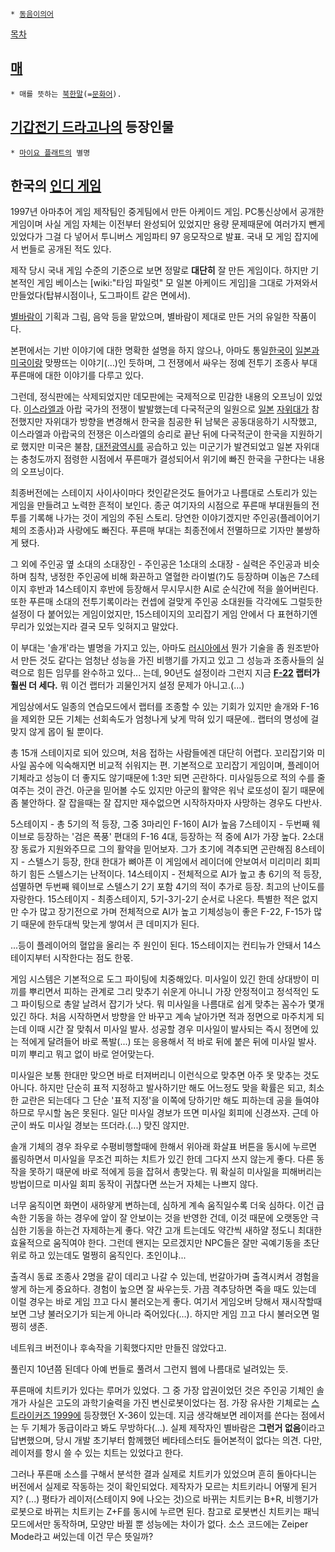  * [[동음이의어]]

[[목차]]

== [[매]] ==
 * 매를 뜻하는 [[북한]]말(=[[문화어]]).

== [[기갑전기 드라고나]]의 등장인물 ==
 * [[마이요 플래트]]의 별명

== 한국의 [[인디 게임]] ==
1997년 아마추어 게임 제작팀인 중게팀에서 만든 아케이드 게임. PC통신상에서 공개한 게임이며 사실 게임 자체는 이전부터 완성되어 있었지만 용량 문제때문에 여러가지 뺀게 있었다가 그걸 다 넣어서 투니버스 게임파티 97 응모작으로 발표. 국내 모 게임 잡지에서 번들로 공개된 적도 있다.

제작 당시 국내 게임 수준의 기준으로 보면 정말로 '''대단히''' 잘 만든 게임이다. 하지만 기본적인 게임 베이스는 [wiki:"타임 파일럿" 모 일본 아케이드 게임]을 그대로 가져와서 만들었다(탑뷰시점이나, 도그파이트 같은 면에서).

[[별바람]]이 기획과 그림, 음악 등을 맡았으며, 별바람이 제대로 만든 거의 유일한 작품이다.

본편에서는 기반 이야기에 대한 명확한 설명을 하지 않으나, 아마도 통일[[한국]]이 [[일본]]과 [[미국]]이랑 맞짱뜨는 이야기(…)인 듯하며, 그 전쟁에서 싸우는 정예 전투기 조종사 부대 푸른매에 대한 이야기를 다루고 있다.

그런데, 정식판에는 삭제되었지만 데모판에는 국제적으로 민감한 내용의 오프닝이 있었다. [[이스라엘]]과 아랍 국가의 전쟁이 발발했는데 다국적군의 일원으로 [[일본]] [[자위대]]가 참전했지만 자위대가 방향을 변경해서 한국을 침공한 뒤 남북은 공동대응하기 시작했고, 이스라엘과 아랍국의 전쟁은 이스라엘의 승리로 끝난 뒤에 다국적군이 한국을 지원하기로 했지만 미국은 불참, [[대전]]광역시를 공습하고 있는 미군기가 발견되었고 일본 자위대는 충청도까지 점령한 시점에서 푸른매가 결성되어서 위기에 빠진 한국을 구한다는 내용의 오프닝이다.


최종버전에는 스테이지 사이사이마다 컷인같은것도 들어가고 나름대로 스토리가 있는 게임을 만들려고 노력한 흔적이 보인다. 종군 여기자의 시점으로 푸른매 부대원들의 전투를 기록해 나가는 것이 게임의 주된 스토리. 당연한 이야기겠지만 주인공(플레이어기체의 조종사)과 사랑에도 빠진다. 푸른매 부대는 최종전에서 전멸하므로 기자만 불쌍하게 됐다.

그 외에 주인공 옆 소대의 소대장인 - 주인공은 1소대의 소대장 - 실력은 주인공과 비슷하며 침착, 냉정한 주인공에 비해 화끈하고 열혈한 라이벌(?)도 등장하며 이놈은 7스테이지 후반과 14스테이지 후반에 등장해서 무시무시한 AI로 순식간에 적을 쓸어버린다. 또한 푸른매 소대의 전투기록이라는 컨셉에 걸맞게 주인공 소대원들 각각에도 그럴듯한 설정이 다 붙어있는 게임이었지만, 15스테이지의 꼬리잡기 게임 안에서 다 표현하기엔 무리가 있었는지라 결국 모두 잊혀지고 말았다.

이 부대는 '솔개'라는 별명을 가지고 있는, 아마도 [[러시아]]에서 뭔가 기술을 좀 원조받아서 만든 것도 같다는 엄청난 성능을 가진 비행기를 가지고 있고 그 성능과 조종사들의 실력으로 힘든 임무를 완수하고 있다... 는데, 90년도 설정이라 그런지 지금 '''[[F-22]] 랩터가 훨씬 더 세다.''' 뭐 이건 랩터가 괴물인거지 설정 문제가 아니고.(…) 

게임상에서도 일종의 연습모드에서 랩터를 조종할 수 있는 기회가 있지만 솔개와 F-16을 제외한 모든 기체는 선회속도가 엄청나게 낮게 막혀 있기 때문에.. 랩터의 명성에 걸맞지 않게 몹이 될 뿐이다.

총 15개 스테이지로 되어 있으며, 처음 접하는 사람들에겐 대단히 어렵다. 꼬리잡기와 미사일 꼼수에 익숙해지면 비교적 쉬워지는 편. 기본적으로 꼬리잡기 게임이며, 플레이어 기체라고 성능이 더 좋지도 않기때문에 1:3만 되면 곤란하다. 미사일등으로 적의 수를 줄여주는 것이 관건. 아군을 믿어볼 수도 있지만 아군의 활약은 워낙 로또성이 짙기 때문에 좀 불안하다. 잘 잡을때는 잘 잡지만 재수없으면 시작하자마자 사망하는 경우도 다반사.

5스테이지 - 총 5기의 적 등장, 그중 3마리인 F-16이 AI가 높음
7스테이지 - 두번째 웨이브로 등장하는 '검은 폭풍' 편대의 F-16 4대, 등장하는 적 중에 AI가 가장 높다. 2소대장 동료가 지원와주므로 그의 활약을 믿어보자. 그가 초기에 격추되면 곤란해짐
8스테이지 - 스텔스기 등장, 한대 한대가 뼈아픈 이 게임에서 레이더에 안보여서 미리미리 회피하기 힘든 스텔스기는 난적이다.
14스테이지 - 전체적으로 AI가 높고 총 6기의 적 등장, 섬멸하면 두번째 웨이브로 스텔스기 2기 포함 4기의 적이 추가로 등장. 최고의 난이도를 자랑한다.
15스테이지 - 최종스테이지, 5기-3기-2기 순서로 나온다. 특별한 적은 없지만 수가 많고 장기전으로 가며 전체적으로 AI가 높고 기체성능이 좋은 F-22, F-15가 많기 때문에 한두대씩 맞는게 쌓여서 큰 데미지가 된다.

...등이 플레이어의 혈압을 올리는 주 원인이 된다. 15스테이지는 컨티뉴가 안돼서 14스테이지부터 시작한다는 점도 한몫.

게임 시스템은 기본적으로 도그 파이팅에 치중해있다. 미사일이 있긴 한데 상대방이 미끼를 뿌리면서 피하는 관계로 그리 맞추기 쉬운게 아니니 가장 안정적이고 정석적인 도그 파이팅으로 총알 날려서 잡기가 낫다. 뭐 미사일을 나름대로 쉽게 맞추는 꼼수가 몇개 있긴 하다. 처음 시작하면서 방향을 안 바꾸고 계속 날아가면 적과 정면으로 마주치게 되는데 이때 시간 잘 맞춰서 미사일 발사. 성공할 경우 미사일이 발사되는 즉시 정면에 있는 적에게 달려들어 바로 폭발(...) 또는 응용해서 적 바로 뒤에 붙은 뒤에 미사일 발사. 미끼 뿌리고 뭐고 없이 바로 얻어맞는다.

미사일은 보통 한대만 맞으면 바로 터져버리니 이런식으로 맞추면 아주 못 맞추는 것도 아니다. 하지만 단순히 표적 지정하고 발사하기만 해도 어느정도 맞을 확률은 되고, 최소한 교란은 되는데다 그 단순 '표적 지정'을 이쪽에 당하기만 해도 피하는데 공을 들여야 하므로 무시할 놈은 못된다. 일단 미사일 경보가 뜨면 미사일 회피에 신경쓰자. 근데 아군이 쏴도 미사일 경보는 뜨더라.(...) 맞진 않지만.

솔개 기체의 경우 좌우로 수평비행할때에 한해서 위아래 화살표 버튼을 동시에 누르면 롤링하면서 미사일을 무조건 피하는 치트가 있긴 한데 그다지 쓰지 않는게 좋다. 다른 동작을 못하기 때문에 바로 적에게 등을 잡혀서 총맞는다. 뭐 확실히 미사일을 피해버리는 방법이므로 미사일 회피 동작이 귀찮다면 쓰는거 자체는 나쁘지 않다.


너무 움직이면 화면이 새하얗게 변하는데, 심하게 계속 움직일수록 더욱 심하다. 이건 급속한 기동을 하는 경우에 앞이 잘 안보이는 것을 반영한 건데, 이것 때문에 오랫동안 극심한 기동을 하는건 자제하는게 좋다. 약간 고개 트는데도 약간씩 새하얄 정도니 최대한 효율적으로 움직여야 한다. 그런데 왠지는 모르겠지만 NPC들은 잘만 곡예기동을 초단위로 하고 있는데도 멀쩡히 움직인다. 초인이냐... 


출격시 동료 조종사 2명을 같이 데리고 나갈 수 있는데, 번갈아가며 출격시켜서 경험을 쌓게 하는게 중요하다. 경험이 높으면 잘 싸우는듯. 가끔 격추당하면 죽을 때도 있는데 이럴 경우는 바로 게임 끄고 다시 불러오는게 좋다. 여기서 게임오버 당해서 재시작할때 보면 그냥 불러오기가 되는게 아니라 죽어있다(…). 하지만 게임 끄고 다시 불러오면 멀쩡히 생존.

네트워크 버전이나 후속작을 기획했다지만 만들진 않았다고.

풀린지 10년쯤 된데다 아예 번들로 풀려서 그런지 웹에 나름대로 널려있는 듯.

푸른매에 치트키가 있다는 루머가 있었다. 그 중 가장 압권이었던 것은 주인공 기체인 솔개가 사실은 고도의 과학기술력을 가진 변신로봇이었다는 점. 가장 유사한 기체로는 [[스트라이커즈 1999]]에 등장했던 X-36이 있는데. 지금 생각해보면 레이저를 쓴다는 점에서는 두 기체가 동급이라고 봐도 무방하다(…). 실제 제작자인 별바람은 '''그런거 없음'''이라고 답변했으며, 당시 개발 초기부터 함께했던 베타테스터도 들어본적이 없다는 의견. 다만, 레이저를 항시 쓸 수 있는 치트는 있었다고 한다.

그러나 푸른매 소스를 구해서 분석한 결과 실제로 치트키가 있었으며 흔히 돌아다니는 버전에서 실제로 작동하는 것이 확인되었다. 제작자가 모르는 치트키라니 어떻게 된거지? (...) 평타가 레이저(스테이지 9에 나오는 것)으로 바뀌는 치트키는 B+R, 비행기가 로봇으로 바뀌는 치트키는 Z+F를 동시에 누르면 된다. 참고로 로봇변신 치트키는 패닉모드에서만 동작하며, 모양만 바뀔 뿐 성능에는 차이가 없다. 소스 코드에는 Zeiper Mode라고 써있는데 이건 무슨 뜻일까? 
